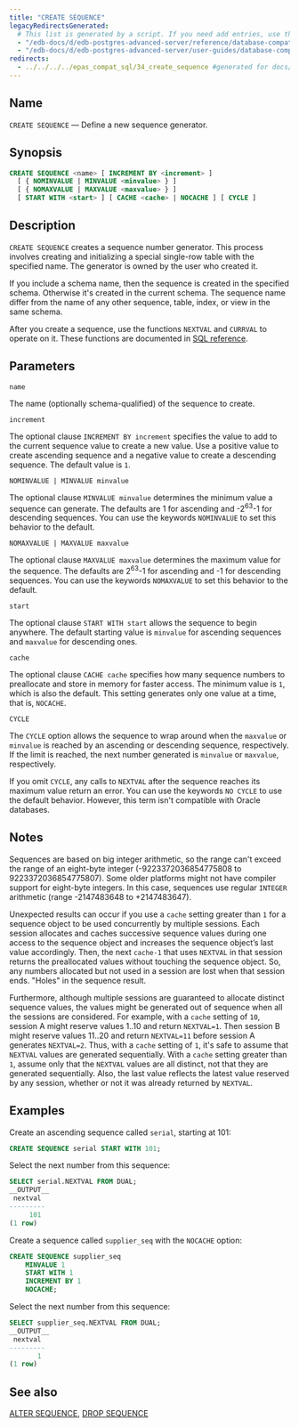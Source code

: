 ```yaml
---
title: "CREATE SEQUENCE"
legacyRedirectsGenerated:
  # This list is generated by a script. If you need add entries, use the `legacyRedirects` key.
  - "/edb-docs/d/edb-postgres-advanced-server/reference/database-compatibility-for-oracle-developers-reference-guide/9.6/Database_Compatibility_for_Oracle_Developers_Reference_Guide.1.048.html"
  - "/edb-docs/d/edb-postgres-advanced-server/user-guides/database-compatibility-for-oracle-developers-guide/9.5/Database_Compatibility_for_Oracle_Developers_Guide.1.076.html"
redirects:
  - ../../../../epas_compat_sql/34_create_sequence #generated for docs/epas/reorg-role-use-case-mode
---
```


<div id="create_sequence" class="registered_link"></div>

## Name

`CREATE SEQUENCE` &mdash; Define a new sequence generator.

## Synopsis

```sql
CREATE SEQUENCE <name> [ INCREMENT BY <increment> ]
  [ { NOMINVALUE | MINVALUE <minvalue> } ]
  [ { NOMAXVALUE | MAXVALUE <maxvalue> } ]
  [ START WITH <start> ] [ CACHE <cache> | NOCACHE ] [ CYCLE ]
```

## Description

`CREATE SEQUENCE` creates a sequence number generator. This process involves creating and initializing a special single-row table with the specified name. The generator is owned by the user who created it.

If you include a schema name, then the sequence is created in the specified schema. Otherwise it's created in the current schema. The sequence name differ from the name of any other sequence, table, index, or view in the same schema.

After you create a sequence, use the functions `NEXTVAL` and `CURRVAL` to operate on it. These functions are documented in [SQL reference](../../sql_reference/02_the_sql_language/03_functions_and_operators/09_sequence_manipulation_functions/).

## Parameters

`name`

 The name (optionally schema-qualified) of the sequence to create.

`increment`

 The optional clause `INCREMENT BY increment` specifies the value to add to the current sequence value to create a new value. Use a positive value to create ascending sequence and a negative value to create a descending sequence. The default value is `1`.

`NOMINVALUE | MINVALUE minvalue`

 The optional clause `MINVALUE minvalue` determines the minimum value a sequence can generate. The defaults are 1 for ascending and -2<sup>63</sup>-1 for descending sequences. You can use the keywords `NOMINVALUE` to set this behavior to the default.

`NOMAXVALUE | MAXVALUE maxvalue`

 The optional clause `MAXVALUE maxvalue` determines the maximum value for the sequence. The defaults are 2<sup>63</sup>-1 for ascending and -1 for descending sequences. You can use the keywords `NOMAXVALUE` to set this behavior to the default.

`start`

 The optional clause `START WITH start` allows the sequence to begin anywhere. The default starting value is `minvalue` for ascending sequences and `maxvalue` for descending ones.

`cache`

 The optional clause `CACHE cache` specifies how many sequence numbers to preallocate and store in memory for faster access. The minimum value is `1`, which is also the default. This setting generates only one value at a time, that is, `NOCACHE`.

`CYCLE`

 The `CYCLE` option allows the sequence to wrap around when the `maxvalue` or `minvalue` is reached by an ascending or descending sequence, respectively. If the limit is reached, the next number generated is `minvalue` or `maxvalue`, respectively.

 If you omit `CYCLE`, any calls to `NEXTVAL` after the sequence reaches its maximum value return an error. You can use the keywords `NO CYCLE` to use the default behavior. However, this term isn't compatible with Oracle databases.

## Notes

Sequences are based on big integer arithmetic, so the range can't exceed the range of an eight-byte integer (-9223372036854775808 to 9223372036854775807). Some older platforms might not have compiler support for eight-byte integers. In this case, sequences use regular `INTEGER` arithmetic (range -2147483648 to +2147483647).

Unexpected results can occur if you use a `cache` setting greater than `1` for a sequence object to be used concurrently by multiple sessions. Each session allocates and caches successive sequence values during one access to the sequence object and increases the sequence object’s last value accordingly. Then, the next `cache-1` that uses `NEXTVAL` in that session returns the preallocated values without touching the sequence object. So, any numbers allocated but not used in a session are lost when that session ends. "Holes" in the sequence result.

Furthermore, although multiple sessions are guaranteed to allocate distinct sequence values, the values might be generated out of sequence when all the sessions are considered. For example, with a `cache` setting of `10`, session A might reserve values 1..10 and return `NEXTVAL=1`. Then session B might reserve values 11..20 and return `NEXTVAL=11` before session A generates `NEXTVAL=2`. Thus, with a `cache` setting of `1`, it's safe to assume that `NEXTVAL` values are generated sequentially. With a `cache` setting greater than `1`, assume only that the `NEXTVAL` values are all distinct, not that they are generated sequentially. Also, the last value reflects the latest value reserved by any session, whether or not it was already returned by `NEXTVAL`.

## Examples

Create an ascending sequence called `serial`, starting at 101:

```sql
CREATE SEQUENCE serial START WITH 101;
```

Select the next number from this sequence:

```sql
SELECT serial.NEXTVAL FROM DUAL;
__OUTPUT__
 nextval
---------
     101
(1 row)
```

Create a sequence called `supplier_seq` with the `NOCACHE` option:

```sql
CREATE SEQUENCE supplier_seq
    MINVALUE 1
    START WITH 1
    INCREMENT BY 1
    NOCACHE;
```

Select the next number from this sequence:

```sql
SELECT supplier_seq.NEXTVAL FROM DUAL;
__OUTPUT__
 nextval
---------
       1
(1 row)
```

## See also

[ALTER SEQUENCE](10_alter_sequence/#alter_sequence), [DROP SEQUENCE](56_drop_sequence/#drop_sequence)
